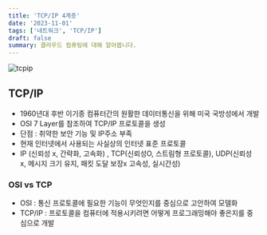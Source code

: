 ```yaml
---
title: 'TCP/IP 4계층'
date: '2023-11-01'
tags: ['네트워크', 'TCP/IP']
draft: false
summary: 클라우드 컴퓨팅에 대해 알아봅니다.
---
```

<Image alt="tcpip" src="/static/images/tcp_ip_layer.png" width={800} height={400} />
    
## TCP/IP

- 1960년대 후반 이기종 컴퓨터간의 원활한 데이터통신을 위해 미국 국방성에서 개발
- OSI 7 Layer를 참조하여 TCP/IP 프로토콜을 생성
- 단점 : 취약한 보안 기능 및 IP주소 부족
- 현재 인터넷에서 사용되는 사실상의 인터넷 표준 프로토콜
- IP (신뢰성 x, 간략화, 고속화) , TCP(신뢰성O, 스트림형 프로토콜), UDP(신뢰성 x, 메시지 크기 유지, 패킷 도달 보장x 고속성, 실시간성)

### OSI vs TCP

- OSI : 통신 프로토콜에 필요한 기능이 무엇인지를 중심으로 고안하여 모델화
- TCP/IP : 프로토콜을 컴퓨터에 적용시키려면 어떻게 프로그래밍해야 좋은지를 중심으로 개발